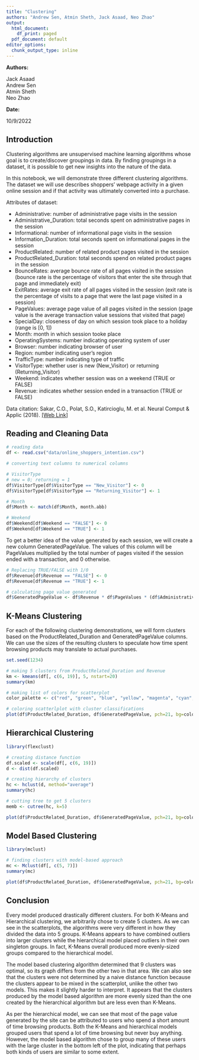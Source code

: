 ```yaml
---
title: "Clustering"
authors: "Andrew Sen, Atmin Sheth, Jack Asaad, Neo Zhao"
output:
  html_document:
    df_print: paged
  pdf_document: default
editor_options:
  chunk_output_type: inline
---
```


**Authors:**

Jack Asaad  
Andrew Sen  
Atmin Sheth  
Neo Zhao

**Date:**

10/9/2022

## Introduction

Clustering algorithms are unsupervised machine learning algorithms whose goal is to create/discover groupings in data. By finding groupings in a dataset, it is possible to get new insights into the nature of the data.

In this notebook, we will demonstrate three different clustering algorithms. The dataset we will use describes shoppers' webpage activity in a given online session and if that activity was ultimately converted into a purchase.

Attributes of dataset:

*   Administrative: number of administrative page visits in the session
*   Administrative_Duration: total seconds spent on administrative pages in the session
*   Informational: number of informational page visits in the session
*   Information_Duration: total seconds spent on informational pages in the session
*   ProductRelated: number of related product pages visited in the session
*   ProductRelated_Duration: total seconds spend on related product pages in the session
*   BounceRates: average bounce rate of all pages visited in the session (bounce rate is the percentage of visitors that enter the site through that page and immediately exit)
*   ExitRates: average exit rate of all pages visited in the session (exit rate is the percentage of visits to a page that were the last page visited in a session)
*   PageValues: average page value of all pages visited in the session (page value is the average transaction value sessions that visited that page)
*   SpecialDay: closeness of day on which session took place to a holiday (range is [0, 1])
*   Month: month in which session tooke place
*   OperatingSystems: number indicating operating system of user
*   Browser: number indicating browser of user
*   Region: number indicating user's region
*   TrafficType: number indicating type of traffic
*   VisitorType: whether user is new (New_Visitor) or returning (Returning_Visitor)
*   Weekend: indicates whether session was on a weekend (TRUE or FALSE)
*   Revenue: indicates whether session ended in a transaction (TRUE or FALSE)

Data citation:
Sakar, C.O., Polat, S.O., Katircioglu, M. et al. Neural Comput & Applic (2018). [[Web Link]](https://doi.org/10.1007/s00521-018-3523-0)

## Reading and Cleaning Data

```r
# reading data
df <- read.csv("data/online_shoppers_intention.csv")

# converting text columns to numerical columns

# VisitorType
# new = 0; returning = 1
df$VisitorType[df$VisitorType == "New_Visitor"] <- 0
df$VisitorType[df$VisitorType == "Returning_Visitor"] <- 1

# Month
df$Month <- match(df$Month, month.abb)

# Weekend
df$Weekend[df$Weekend == "FALSE"] <- 0
df$Weekend[df$Weekend == "TRUE"] <- 1
```

To get a better idea of the value generated by each session, we will create a new column GeneratedPageValue. The values of this column will be PageValues multiplied by the total number of pages visited if the session ended with a transaction, and 0 otherwise.

```r
# Replacing TRUE/FALSE with 1/0
df$Revenue[df$Revenue == "FALSE"] <- 0
df$Revenue[df$Revenue == "TRUE"] <- 1

# calculating page value generated
df$GeneratedPageValue <- df$Revenue * df$PageValues * (df$Administrative + df$Informational + df$ProductRelated)
```

## K-Means Clustering

For each of the following clustering demonstrations, we will form clusters based on the ProductRelated_Duration and GeneratedPageValue columns. We can use the sizes of the resulting clusters to speculate how time spent browsing products may translate to actual purchases.

```r
set.seed(1234)

# making 5 clusters from ProductRelated_Duration and Revenue
km <- kmeans(df[, c(6, 19)], 5, nstart=20)
summary(km)

# making list of colors for scatterplot
color_palette <- c("red", "green", "blue", "yellow", "magenta", "cyan", "orange", "white", "black")

# coloring scatterlplot with cluster classifications
plot(df$ProductRelated_Duration, df$GeneratedPageValue, pch=21, bg=color_palette [unclass(km$cluster)], main="K-Means Clustering")
```

## Hierarchical Clustering

```r
library(flexclust)

# creating distance function
df.scaled <- scale(df[, c(6, 19)])
d <- dist(df.scaled)

# creating hierarchy of clusters
hc <- hclust(d, method="average")
summary(hc)

# cutting tree to get 5 clusters
memb <- cutree(hc, k=5)

plot(df$ProductRelated_Duration, df$GeneratedPageValue, pch=21, bg=color_palette [unclass(memb)], main="Hierarchical Clustering")
```

## Model Based Clustering

```r
library(mclust)

# finding clusters with model-based approach
mc <- Mclust(df[, c(5, 7)])
summary(mc)

plot(df$ProductRelated_Duration, df$GeneratedPageValue, pch=21, bg=color_palette [unclass(mc$classification)], main="Model Based Clustering")
```

## Conclusion

Every model produced drastically different clusters. For both K-Means and Hierarchical clustering, we arbitrarily chose to create 5 clusters. As we can see in the scatterplots, the algorithms were very different in how they divided the data into 5 groups. K-Means appears to have combined outliers into larger clusters while the hierarchical model placed outliers in their own singleton groups. In fact, K-Means overall produced more evenly-sized groups compared to the hierarchical model.

The model based clustering algorithm determined that 9 clusters was optimal, so its graph differs from the other two in that area. We can also see that the clusters were not determined by a naive distance function because the clusters appear to be mixed in the scatterplot, unlike the other two models. This makes it slightly harder to interpret. It appears that the clusters produced by the model based algorithm are more evenly sized than the one created by the hierarchical algorithm but are less even than K-Means.

As per the hierarchical model, we can see that most of the page value generated by the site can be attributed to users who spend a short amount of time browsing products. Both the K-Means and hierarchical models grouped users that spend a lot of time browsing but never buy anything. However, the model based algorithm chose to group many of these users with the large cluster in the bottom left of the plot, indicating that perhaps both kinds of users are similar to some extent.